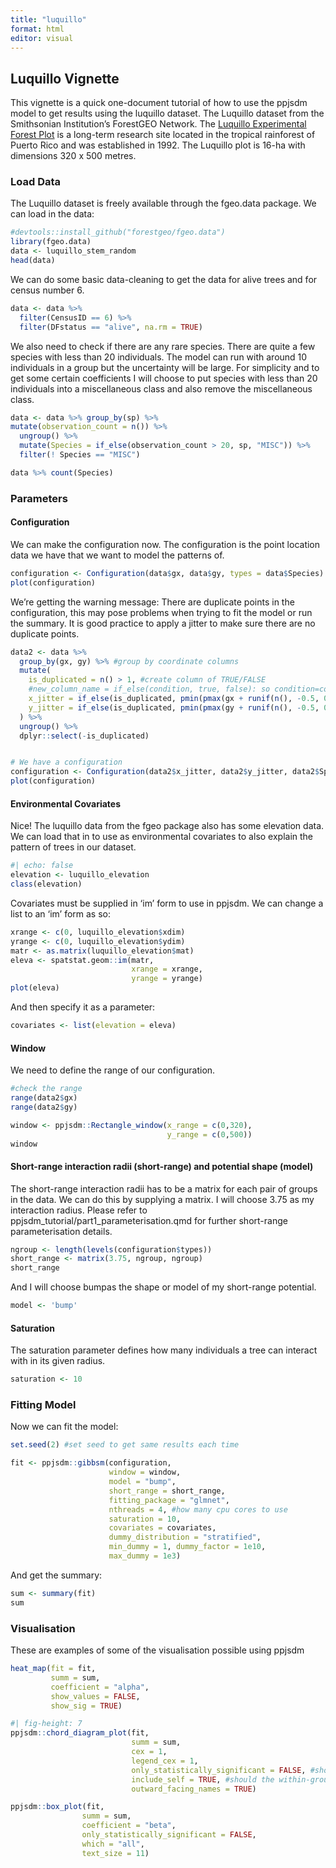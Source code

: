 ```yaml
---
title: "luquillo"
format: html
editor: visual
---
```


## Luquillo Vignette

This vignette is a quick one-document tutorial of how to use the ppjsdm model to get results using the luquillo dataset. The Luquillo dataset from the Smithsonian Institution's ForestGEO Network. The [Luquillo Experimental Forest Plot](https://forestgeo.si.edu/sites/north-america/luquillo) is a long-term research site located in the tropical rainforest of Puerto Rico and was established in 1992. The Luquillo plot is 16-ha with dimensions 320 x 500 metres.

### Load Data

The Luquillo dataset is freely available through the fgeo.data package. We can load in the data:

```r
#devtools::install_github("forestgeo/fgeo.data")
library(fgeo.data)
data <- luquillo_stem_random
head(data)
```

We can do some basic data-cleaning to get the data for alive trees and for census number 6.

```r
data <- data %>% 
  filter(CensusID == 6) %>% 
  filter(DFstatus == "alive", na.rm = TRUE)
```

We also need to check if there are any rare species. There are quite a few species with less than 20 individuals. The model can run with around 10 individuals in a group but the uncertainty will be large. For simplicity and to get some certain coefficients I will choose to put species with less than 20 individuals into a miscellaneous class and also remove the miscellaneous class.

```r
data <- data %>% group_by(sp) %>% 
mutate(observation_count = n()) %>% 
  ungroup() %>% 
  mutate(Species = if_else(observation_count > 20, sp, "MISC")) %>% 
  filter(! Species == "MISC")

data %>% count(Species)
```

### Parameters

#### Configuration

We can make the configuration now. The configuration is the point location data we have that we want to model the patterns of.

```r
configuration <- Configuration(data$gx, data$gy, types = data$Species)
plot(configuration)
```

We're getting the warning message: There are duplicate points in the configuration, this may pose problems when trying to fit the model or run the summary. It is good practice to apply a jitter to make sure there are no duplicate points.

```r
data2 <- data %>%
  group_by(gx, gy) %>% #group by coordinate columns
  mutate(
    is_duplicated = n() > 1, #create column of TRUE/FALSE 
    #new_column_name = if_else(condition, true, false): so condition=column name, if true=fill with, if false=fill with
    x_jitter = if_else(is_duplicated, pmin(pmax(gx + runif(n(), -0.5, 0.5), 0), 320), gx), #create x_jitter column, pmax/pmin=sets max and min values
    y_jitter = if_else(is_duplicated, pmin(pmax(gy + runif(n(), -0.5, 0.5), 0), 500), gy) #create y_jitter column
  ) %>%
  ungroup() %>% 
  dplyr::select(-is_duplicated)


# We have a configuration 
configuration <- Configuration(data2$x_jitter, data2$y_jitter, data2$Species) 
plot(configuration)
```

#### Environmental Covariates

Nice! The luquillo data from the fgeo package also has some elevation data. We can load that in to use as environmental covariates to also explain the pattern of trees in our dataset.

```r
#| echo: false
elevation <- luquillo_elevation
class(elevation)
```

Covariates must be supplied in 'im' form to use in ppjsdm. We can change a list to an 'im' form as so:

```r
xrange <- c(0, luquillo_elevation$xdim)
yrange <- c(0, luquillo_elevation$ydim)
matr <- as.matrix(luquillo_elevation$mat)
eleva <- spatstat.geom::im(matr, 
                           xrange = xrange, 
                           yrange = yrange)
plot(eleva)
```

And then specify it as a parameter:

```r
covariates <- list(elevation = eleva)
```

#### Window

We need to define the range of our configuration.

```r
#check the range 
range(data2$gx)
range(data2$gy)
```

```r
window <- ppjsdm::Rectangle_window(x_range = c(0,320), 
                                   y_range = c(0,500))
window
```

#### Short-range interaction radii (short-range) and potential shape (model)

The short-range interaction radii has to be a matrix for each pair of groups in the data. We can do this by supplying a matrix. I will choose 3.75 as my interaction radius. Please refer to ppjsdm_tutorial/part1_parameterisation.qmd for further short-range parameterisation details.

```r
ngroup <- length(levels(configuration$types))
short_range <- matrix(3.75, ngroup, ngroup)
short_range
```

And I will choose bumpas the shape or model of my short-range potential.

```r
model <- 'bump'
```

#### Saturation

The saturation parameter defines how many individuals a tree can interact with in its given radius.

```r
saturation <- 10
```

### Fitting Model

Now we can fit the model:

```r
set.seed(2) #set seed to get same results each time 

fit <- ppjsdm::gibbsm(configuration, 
                      window = window, 
                      model = "bump",
                      short_range = short_range,
                      fitting_package = "glmnet",
                      nthreads = 4, #how many cpu cores to use
                      saturation = 10,
                      covariates = covariates,
                      dummy_distribution = "stratified",
                      min_dummy = 1, dummy_factor = 1e10, 
                      max_dummy = 1e3)
```

And get the summary:

```r
sum <- summary(fit)
sum
```

### Visualisation

These are examples of some of the visualisation possible using ppjsdm

```r
heat_map(fit = fit, 
         summ = sum,
         coefficient = "alpha", 
         show_values = FALSE, 
         show_sig = TRUE)
```

```r
#| fig-height: 7
ppjsdm::chord_diagram_plot(fit,
                           summ = sum,
                           cex = 1, 
                           legend_cex = 1,
                           only_statistically_significant = FALSE, #show non-significant coefs
                           include_self = TRUE, #should the within-group interactions be included 
                           outward_facing_names = TRUE) 
```

```r
ppjsdm::box_plot(fit, 
                summ = sum, 
                coefficient = "beta", 
                only_statistically_significant = FALSE, 
                which = "all", 
                text_size = 11)
```
